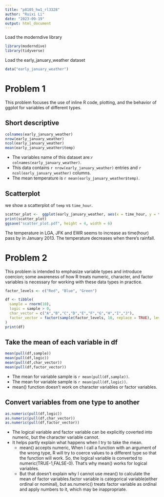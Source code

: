 ```yaml
---
title: "p8105_hw1_rl3328"
author: "Ruixi Li"
date: "2023-09-19"
output: html_document
---
```


Load the moderndive library
```r
library(moderndive)
library(tidyverse)
```

Load the early_january_weather dataset
```r
data("early_january_weather")
```
# Problem 1

This problem focuses the use of inline R code, plotting, and the behavior of ggplot for variables of different types.

## Short descriptive 
```r
colnames(early_january_weather)
nrow(early_january_weather)
ncol(early_january_weather)
mean(early_january_weather$temp)
```

* The variables name of this dataset are:`r colnames(early_january_weather)`.
* This data contains `r nrow(early_january_weather)` entries and `r ncol(early_january_weather)` columns.
* The mean temperature is `r mean(early_january_weather$temp)`.

## Scatterplot
we show a scatterplot of `temp` vs `time_hour`. 
```r
scatter_plot <-  ggplot(early_january_weather, aes(x = time_hour, y = temp, color = humid)) + geom_point()
print(scatter_plot)
ggsave("scatter_plot.pdf", height = 4, width = 6)
```
The temperature in LGA, JFK and EWR seems to increase as time(hour) pass by in January 2013. The temperature decreases when there's rainfall.


# Problem 2
This problem is intended to emphasize variable types and introduce coercion; some awareness of how R treats numeric, character, and factor variables is necessary for working with these data types in practice.

```r
factor_levels <- c("Red", "Blue", "Green")

df <- tibble(
  sample = rnorm(10),
  logic = sample > 0,
  char_vector = c("A","B","C","D","E","F","G","H","I","J"),
  factor_vector = factor(sample(factor_levels, 10, replace = TRUE), levels = factor_levels) 
)
print(df)

```


##  Take the mean of each variable in df
```r
mean(pull(df,sample))
mean(pull(df,logic))
mean(pull(df,char_vector))
mean(pull(df,factor_vector))
```
* The mean for variable sample is `r mean(pull(df,sample))`.
* The mean for variable sample is `r mean(pull(df,logic))`.
* mean() function doesn't work on character variables or factor variables.

## Convert variables from one type to another
```r
as.numeric(pull(df,logic))
as.numeric(pull(df,char_vector))
as.numeric(pull(df,factor_vector))
```
* The logical variable and factor variable can be explicitly coverted into numeric, but the character variable cannot.
* It helps partly explain what happens when I try to take the mean.
  * mean() accepts numeric, When I call a function with an argument of the wrong type, R will try to coerce values to a different type so that the function will work. So, the logical variable is converted to numeric(TRUE-1,FALSE-0). That's why mean() works for logical variables.
  * But that doesn't explain why I cannot use mean() to calculate the mean of factor variables.factor variable is categorical variable(either ordinal or nominal), but as.numeric() treats factor variable as ordinal and apply numbers to it, which may be inappropriate.
  
